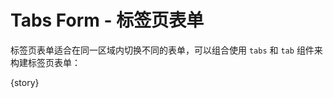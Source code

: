
<Meta
  title="FluentForm/Basic"
  component={meta.component}
  decorators={meta.decorators}
  argTypes={meta.argTypes}
  parameters={meta.parameters} />

# Tabs Form - 标签页表单

标签页表单适合在同一区域内切换不同的表单，可以组合使用 `tabs` 和 `tab` 组件来构建标签页表单：

<Canvas withToolbar isExpanded mdxSource={source}>
  <Story name="Tabs Form">{story}</Story>
</Canvas>

<ArgsTable of={FluentFormComponent} />